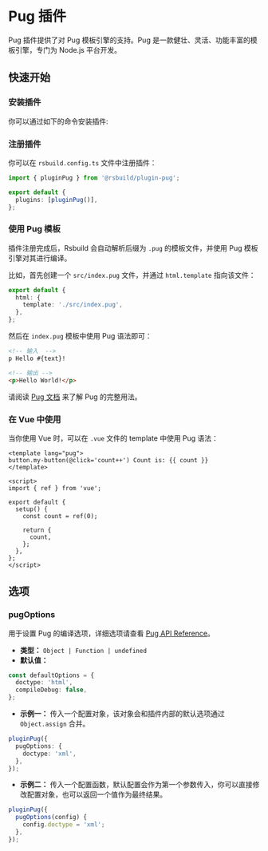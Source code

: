 # Pug 插件

Pug 插件提供了对 Pug 模板引擎的支持。Pug 是一款健壮、灵活、功能丰富的模板引擎，专门为 Node.js 平台开发。

## 快速开始

### 安装插件

你可以通过如下的命令安装插件:


<PackageManagerTabs command="add @rsbuild/plugin-pug -D" />

### 注册插件

你可以在 `rsbuild.config.ts` 文件中注册插件：

```ts title="rsbuild.config.ts"
import { pluginPug } from '@rsbuild/plugin-pug';

export default {
  plugins: [pluginPug()],
};
```

### 使用 Pug 模板

插件注册完成后，Rsbuild 会自动解析后缀为 `.pug` 的模板文件，并使用 Pug 模板引擎对其进行编译。

比如，首先创建一个 `src/index.pug` 文件，并通过 `html.template` 指向该文件：

```ts title="rsbuild.config.ts"
export default {
  html: {
    template: './src/index.pug',
  },
};
```

然后在 `index.pug` 模板中使用 Pug 语法即可：

```html
<!-- 输入  -->
p Hello #{text}!

<!-- 输出 -->
<p>Hello World!</p>
```

请阅读 [Pug 文档](https://pugjs.org/) 来了解 Pug 的完整用法。

### 在 Vue 中使用

当你使用 Vue 时，可以在 `.vue` 文件的 template 中使用 Pug 语法：

```vue title="App.vue"
<template lang="pug">
button.my-button(@click='count++') Count is: {{ count }}
</template>

<script>
import { ref } from 'vue';

export default {
  setup() {
    const count = ref(0);

    return {
      count,
    };
  },
};
</script>
```

## 选项

### pugOptions

用于设置 Pug 的编译选项，详细选项请查看 [Pug API Reference](https://pugjs.org/api/reference#options)。

- **类型：** `Object | Function | undefined`
- **默认值：**

```ts
const defaultOptions = {
  doctype: 'html',
  compileDebug: false,
};
```

- **示例一：** 传入一个配置对象，该对象会和插件内部的默认选项通过 `Object.assign` 合并。

```ts
pluginPug({
  pugOptions: {
    doctype: 'xml',
  },
});
```

- **示例二：** 传入一个配置函数，默认配置会作为第一个参数传入，你可以直接修改配置对象，也可以返回一个值作为最终结果。

```ts
pluginPug({
  pugOptions(config) {
    config.doctype = 'xml';
  },
});
```
